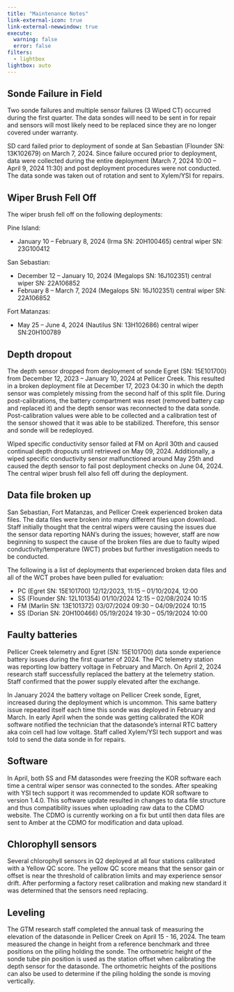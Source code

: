 ---
title: "Maintenance Notes"
link-external-icon: true
link-external-newwindow: true
execute:
  warning: false
  error: false
filters:
  - lightbox
lightbox: auto
---

## Sonde Failure in Field

Two sonde failures and multiple sensor failures (3 Wiped CT) occurred during the first quarter. The data sondes will need to be sent in for repair and sensors will most likely need to be replaced since they are no longer covered under warranty.

SD card failed prior to deployment of sonde at San Sebastian (Flounder SN: 13K102679) on March 7, 2024. Since failure occured prior to deployment, data were collected during the entire deployment (March 7, 2024 10:00 -- April 9, 2024 11:30) and post deployment procedures were not conducted. The data sonde was taken out of rotation and sent to Xylem/YSI for repairs. 

## Wiper Brush Fell Off

The wiper brush fell off on the following deployments:

Pine Island:

-   January 10 -- February 8, 2024 (Irma SN: 20H100465) central wiper SN: 23G100412

San Sebastian:

-   December 12 -- January 10, 2024 (Megalops SN: 16J102351) central wiper SN: 22A106852
-   February 8 -- March 7, 2024 (Megalops SN: 16J102351) central wiper SN: 22A106852

Fort Matanzas:

-   May 25 -- June 4, 2024 (Nautilus SN: 13H102686) central wiper SN:20H100789

## Depth dropout

The depth sensor dropped from deployment of sonde Egret (SN: 15E101700) from December 12, 2023 -- January 10, 2024 at Pellicer Creek. This resulted in a broken deployment file at December 17, 2023 04:30 in which the depth sensor was completely missing from the second half of this split file. During post-calibrations, the battery compartment was reset (removed battery cap and replaced it) and the depth sensor was reconnected to the data sonde. Post-calibration values were able to be collected and a calibration test of the sensor showed that it was able to be stabilized. Therefore, this sensor and sonde will be redeployed.

Wiped specific conductivity sensor failed at FM on April 30th and caused continual depth dropouts until retrieved on May 09, 2024. Additionally, a wiped specific conductivity sensor malfunctioned around May 25th and caused the depth sensor to fail post deployment checks on June 04, 2024. The central wiper brush fell also fell off during the deployment.

## Data file broken up

San Sebastian, Fort Matanzas, and Pellicer Creek experienced broken data files. The data files were broken into many different files upon download. Staff initially thought that the central wipers were causing the issues due the sensor data reporting NAN's during the issues; however, staff are now beginning to suspect the cause of the broken files are due to faulty wiped conductivity/temperature (WCT) probes but further investigation needs to be conducted. 

The following is a list of deployments that experienced broken data files and all of the WCT probes have been pulled for evaluation:

-   PC (Egret SN: 15E101700) 12/12/2023, 11:15 -- 01/10/2024, 12:00
-   SS (Flounder SN: 12L101354) 01/10/2024 12:15 -- 02/08/2024 10:15 
-   FM (Marlin SN: 13E101372) 03/07/2024 09:30 -- 04/09/2024 10:15
-   SS (Dorian SN: 20H100466) 05/19/2024 19:30 -- 05/19/2024 10:00

## Faulty batteries

Pellicer Creek telemetry and Egret (SN: 15E101700) data sonde experience battery issues during the first quarter of 2024. The PC telemetry station was reporting low battery voltage in February and March. On April 2, 2024 research staff successfully replaced the battery at the telemetry station. Staff confirmed that the power supply elevated after the exchange.

In January 2024 the battery voltage on Pellicer Creek sonde, Egret, increased during the deployment which is uncommon. This same battery issue repeated itself each time this sonde was deployed in February and March. In early April when the sonde was getting calibrated the KOR software notified the technician that the datasonde's internal RTC battery aka coin cell had low voltage. Staff called Xylem/YSI tech support and was told to send the data sonde in for repairs.

## Software

In April, both SS and FM datasondes were freezing the KOR software each time a central wiper sensor was connected to the sondes. After speaking with YSI tech support it was recommended to update KOR software to version 1.4.0. This software update resulted in changes to data file structure and thus compatibility issues when uploading raw data to the CDMO website. The CDMO is currently working on a fix but until then data files are sent to Amber at the CDMO for modification and data upload.

## Chlorophyll sensors

Several chlorophyll sensors in Q2 deployed at all four stations calibrated with a Yellow QC score. The yellow QC score means that the sensor gain or offset is near the threshold of calibration limits and may experience sensor drift. After performing a factory reset calibration and making new standard it was determined that the sensors need replacing. 

## Leveling

The GTM research staff completed the annual task of measuring the elevation of the datasonde in Pellicer Creek on April 15 - 16, 2024. The team measured the change in height from a reference benchmark and three positions on the piling holding the sonde. The orthometric height of the sonde tube pin position is used as the station offset when calibrating the depth sensor for the datasonde. The orthometric heights of the positions can also be used to determine if the piling holding the sonde is moving vertically.   